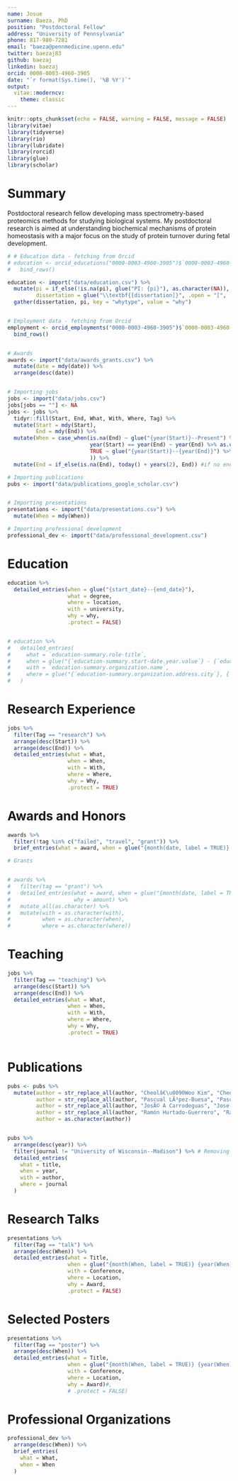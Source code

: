 ```yaml
---
name: Josue
surname: Baeza, PhD
position: "Postdoctoral Fellow"
address: "University of Pennsylvania"
phone: 817-980-7281
email: "baeza@pennmedicine.upenn.edu"
twitter: baezaj83
github: baezaj
linkedin: baezaj
orcid: 0000-0003-4960-3905
date: "`r format(Sys.time(), '%B %Y')`"
output: 
  vitae::moderncv:
    theme: classic
---
```


```r

knitr::opts_chunk$set(echo = FALSE, warning = FALSE, message = FALSE)
library(vitae)
library(tidyverse)
library(rio)
library(lubridate)
library(rorcid)
library(glue)
library(scholar)

```

# Summary

Postdoctoral research fellow developing mass spectrometry-based proteomics methods for studying biological systems. My postdoctoral research is aimed at understanding biochemical mechanisms of protein homeostasis with a major focus on the study of protein turnover during fetal development. 



```r


# # Education data - fetching from Orcid
# education <- orcid_educations("0000-0003-4960-3905")$`0000-0003-4960-3905`$`affiliation-group`$summaries %>% 
#   bind_rows()

education <- import("data/education.csv") %>% 
  mutate(pi = if_else(!is.na(pi), glue("PI: {pi}"), as.character(NA)),
         dissertation = glue("\\textbf{[dissertation]}", .open = "[", .close = "]")) %>% 
  gather(dissertation, pi, key = "whytype", value = "why")


# Employment data - fetching from Orcid
employment <- orcid_employments("0000-0003-4960-3905")$`0000-0003-4960-3905`$`affiliation-group`$summaries %>%
  bind_rows()


# Awards
awards <- import("data/awards_grants.csv") %>% 
  mutate(date = mdy(date)) %>% 
  arrange(desc(date))


# Importing jobs
jobs <- import("data/jobs.csv")
jobs[jobs == ""] <- NA
jobs <- jobs %>% 
  tidyr::fill(Start, End, What, With, Where, Tag) %>%  
  mutate(Start = mdy(Start),
         End = mdy(End)) %>% 
  mutate(When = case_when(is.na(End) ~ glue("{year(Start)}--Present") %>% as.character(),
                          year(Start) == year(End) ~ year(End) %>% as.character(),
                          TRUE ~ glue("{year(Start)}--{year(End)}") %>% as.character()
                          )) %>% 
  mutate(End = if_else(is.na(End), today() + years(2), End)) #if no end date specified, set it to two years from now for sorting purposes, i.e. so jobs I'm still doing show up at top.

# Importing publications 
pubs <- import("data/publications_google_scholar.csv")


# Importing presentations
presentations <- import("data/presentations.csv") %>% 
  mutate(When = mdy(When))

# Importing professional development
professional_dev <- import("data/professional_development.csv")

```




# Education

```r

education %>% 
  detailed_entries(when = glue("{start_date}--{end_date}"),
                   what = degree,
                   where = location,
                   with = university,
                   why = why,
                   .protect = FALSE)


# education %>%
#   detailed_entries(
#     what = `education-summary.role-title`,
#     when = glue("{`education-summary.start-date.year.value`} - {`education-summary.end-date.year.value`}"),
#     with = `education-summary.organization.name`,
#     where = glue("{`education-summary.organization.address.city`}, {`education-summary.organization.address.region`}, {`education-summary.organization.address.country`}")
#   )


```

# Research Experience

```r

jobs %>% 
  filter(Tag == "research") %>% 
  arrange(desc(Start)) %>%
  arrange(desc(End)) %>% 
  detailed_entries(what = What,
                   when = When,
                   with = With,
                   where = Where,
                   why = Why,
                   .protect = TRUE)


```

# Awards and Honors

```r

awards %>% 
  filter(!tag %in% c("failed", "travel", "grant")) %>% 
  brief_entries(what = award, when = glue("{month(date, label = TRUE)} {year(date)}"), with = with)

```



```r

# Grants


# awards %>%
#   filter(tag == "grant") %>%
#   detailed_entries(what = award, when = glue("{month(date, label = TRUE)} {year(date)}"),
#                    why = amount) %>% 
#   mutate_all(as.character) %>% 
#   mutate(with = as.character(with),
#          when = as.character(when),
#          where = as.character(where))

```

# Teaching

```r

jobs %>% 
  filter(Tag == "teaching") %>% 
  arrange(desc(Start)) %>%
  arrange(desc(End)) %>% 
  detailed_entries(what = What,
                   when = When,
                   with = With,
                   where = Where,
                   why = Why,
                   .protect = TRUE)



```


# Publications

```r


pubs <- pubs %>%
  mutate(author = str_replace_all(author, "Cheolâ€\u0090Woo Kim", "Cheol-Woo Kim"),
         author = str_replace_all(author, "Pascual LÃ³pez-Buesa", "Pascual Lopez-Buesa"),
         author = str_replace_all(author, "JosÃ© A Carrodeguas", "Jose A Carrodeguas"),
         author = str_replace_all(author, "Ramón Hurtado-Guerrero", "Ramon Hurtado-Guerrero"),
         author = as.character(author))


pubs %>%
  arrange(desc(year)) %>%
  filter(journal != "University of Wisconsin--Madison") %>% # Removing my thesis
  detailed_entries(
    what = title,
    when = year,
    with = author,
    where = journal
  )

```

# Research Talks

```r

presentations %>%
  filter(Tag == "talk") %>%
  arrange(desc(When)) %>%
  detailed_entries(what = Title,
                   when = glue("{month(When, label = TRUE)} {year(When)}"),
                   with = Conference,
                   where = Location,
                   why = Award,
                   .protect = FALSE)

```


# Selected Posters

```r

presentations %>%
  filter(Tag == "poster") %>%
  arrange(desc(When)) %>%
  detailed_entries(what = Title,
                   when = glue("{month(When, label = TRUE)} {year(When)}"),
                   with = Conference,
                   where = Location,
                   why = Award)#,
                   # .protect = FALSE)

```


# Professional Organizations

```r

professional_dev %>% 
  arrange(desc(When)) %>% 
  brief_entries(
    what = What,
    when = When
  )

```

